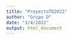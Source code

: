 ```yaml
---
title: "ProyectoTD2022"
author: "Grupo D"
date: "3/4/2022"
output: html_document
---
```


```r

```
